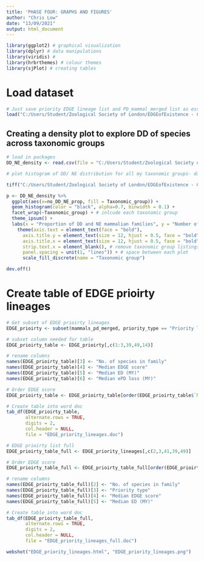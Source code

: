 ```yaml
---
title: 'PHASE FOUR: GRAPHS AND FIGURES'
author: "Chris Low"
date: "13/09/2021"
output: html_document
---
```


```r

library(ggplot2) # graphical visualization
library(dplyr) # data manipulations
library(viridis) # 
library(hrbrthemes) # colour themes
library(sjPlot) # creating tables

```
# Load dataset
```r

# Just save priority EDGE lineage list and PD_mammal_merged list as essential for analysis: mammals_pd_merged, EDGE_priority_lineages, ePD_priority_lineages (final datasets so far!!)
load("C:/Users/Student/Zoological Society of London/EDGEofExistence - Chris Low - EDGE lineages/Project II/Data and analysis/EDGE_families_and_scores/EDGE_LINEAGES_FOR_ANALYSIS.RData")

```

## Creating a density plot to explore DD of species across taxonomic groups
```r

# load in packages
DD_NE_density <- read.csv(file = "C:/Users/Student/Zoological Society of London/EDGEofExistence - Chris Low - EDGE lineages/Project II/Data and analysis/EDGE_families_and_scores/taxonomic_summary.csv")

# plot histogram of DD/ NE distribution for all my taxonomic groups- data must be long format

tiff("C:/Users/Student/Zoological Society of London/EDGEofExistence - Chris Low - EDGE lineages/Project II/Results/Conservation status/DD_ALL_taxonomic_groups.tiff", units = "in", width = 7, height = 5, res = 300)

p <- DD_NE_density %>%
  ggplot(aes(x=no_DD_NE_prop, fill = Taxonomic_group)) +
  geom_histogram(color = "black", alpha=0.7, binwidth = 0.1) + 
  facet_wrap(~Taxonomic_group) + # inlcude each taxonomic group
  theme_ipsum() +
  labs(x = "Proportion of DD and NE mammalian families", y = "Number of mammalian families") +
    theme(axis.text = element_text(face = "bold"),
      axis.title.y = element_text(size = 12, hjust = 0.5, face = "bold"),
      axis.title.x = element_text(size = 12, hjust = 0.5, face = "bold"),
      strip.text.x = element_blank(), # remove taxonomic group listings- use images instead
      panel.spacing = unit(1, "lines")) + # space between each plot
      scale_fill_discrete(name = "Taxonomic group")

dev.off()


```

# Create table of EDGE prioirty lineages

```r

# Get subset of EDGE prioirty lineages
EDGE_prioirty <- subset(mammals_pd_merged, priority_type == "Priority lineage")

# subset column needed for table
EDGE_prioirty_table <- EDGE_prioirty[,c(1:3,39,49,14)]

# rename columns
names(EDGE_prioirty_table)[3] <- "No. of species in family"
names(EDGE_prioirty_table)[4] <- "Median EDGE score"
names(EDGE_prioirty_table)[5] <- "Median ED (MY)"
names(EDGE_prioirty_table)[6] <- "Median ePD loss (MY)"

# Order EDGE score
EDGE_prioirty_table <- EDGE_prioirty_table[order(EDGE_prioirty_table$`Median EDGE score`, decreasing = TRUE),]

# Create table into word doc 
tab_df(EDGE_prioirty_table,
       alternate.rows = TRUE,
       digits = 2,
       col.header = NULL,
       file = "EDGE_priority_lineages.doc")

# EDGE prioirty list full
EDGE_prioirty_table_full <- EDGE_priority_lineages[,c(2,3,41,39,49)]

# Order EDGE score
EDGE_prioirty_table_full <- EDGE_prioirty_table_full[order(EDGE_prioirty_table_full$median_EDGE, decreasing = TRUE),]

# rename columns
names(EDGE_prioirty_table_full)[2] <- "No. of species in family"
names(EDGE_prioirty_table_full)[3] <- "Priority type"
names(EDGE_prioirty_table_full)[4] <- "Median EDGE score"
names(EDGE_prioirty_table_full)[5] <- "Median ED (MY)"

# Create table into word doc 
tab_df(EDGE_prioirty_table_full,
       alternate.rows = TRUE,
       digits = 2,
       col.header = NULL,
       file = "EDGE_priority_lineages_full.doc")

webshot("EDGE_priority_lineages.html", "EDGE_priority_lineages.png")

```

